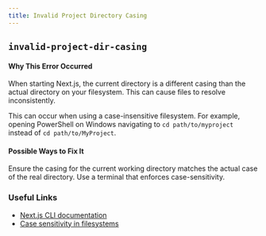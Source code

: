 ```yaml
---
title: Invalid Project Directory Casing
---
```


## `invalid-project-dir-casing`

#### Why This Error Occurred

When starting Next.js, the current directory is a different casing than the actual directory on your filesystem. This can cause files to resolve inconsistently.

This can occur when using a case-insensitive filesystem. For example, opening PowerShell on Windows navigating to `cd path/to/myproject` instead of `cd path/to/MyProject`.

#### Possible Ways to Fix It

Ensure the casing for the current working directory matches the actual case of the real directory. Use a terminal that enforces case-sensitivity.

### Useful Links

- [Next.js CLI documentation](https://nextjs.org/docs/api-reference/cli)
- [Case sensitivity in filesystems](https://en.wikipedia.org/wiki/Case_sensitivity#In_filesystems)

